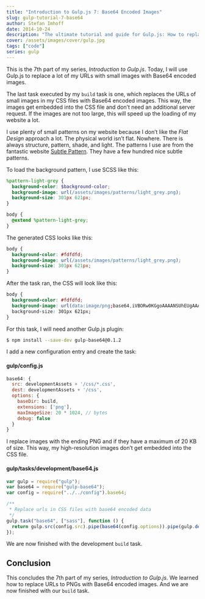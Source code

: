```yaml
---
title: "Introduction to Gulp.js 7: Base64 Encoded Images"
slug: gulp-tutorial-7-base64
author: Stefan Imhoff
date: 2014-10-24
description: "The ultimate tutorial and guide for Gulp.js: How to replace small images with base64 encoded images."
cover: /assets/images/cover/gulp.jpg
tags: ["code"]
series: gulp
---
```


This is the 7th part of my series, _Introduction to Gulp.js_. Today, I will use Gulp.js to replace a lot of my URLs with small images with Base64 encoded images.

The last task executed by my `build` task is one, which replaces the URLs of small images in my CSS files with Base64 encoded images. This way, the images get embedded into the CSS file and don’t need an additional server request. If the images are not too large, this will speed up the loading of my website a lot.

I use plenty of small patterns on my website because I don’t like the _Flat Design_ approach a lot. The physical world isn’t flat. Nowhere. There is always structure, pattern, shade, and light. The patterns I use are from the fantastic website [Subtle Pattern](https://www.toptal.com/designers/subtlepatterns/). They have a few hundred nice subtle patterns.

To load the background pattern, I use SCSS like this:

```scss
%pattern-light-grey {
  background-color: $background-color;
  background-image: url(/assets/images/patterns/light_grey.png);
  background-size: 301px 621px;
}

body {
  @extend %pattern-light-grey;
}
```

The generated CSS looks like this:

```css
body {
  background-color: #fdfdfd;
  background-image: url(/assets/images/patterns/light_grey.png);
  background-size: 301px 621px;
}
```

After the task ran, the CSS will look like this:

```css
body {
  background-color: #fdfdfd;
  background-image: url(data:image/png;base64,iVBORw0KGgoAAAANSUhEUgAAAloAAATaBAMAAAB4FdU7AAAA…);
  background-size: 301px 621px;
}
```

For this task, I will need another Gulp.js plugin:

```bash
$ npm install --save-dev gulp-base64@0.1.2
```

I add a new configuration entry and create the task:

#### gulp/config.js

```javascript
base64: {
  src: developmentAssets + '/css/*.css',
  dest: developmentAssets + '/css',
  options: {
    baseDir: build,
    extensions: ['png'],
    maxImageSize: 20 * 1024, // bytes
    debug: false
  }
}
```

I replace images with the ending PNG and if they have a maximum of 20 KB of size. This way, my high-resolution images don’t get embedded into the CSS file.

#### gulp/tasks/development/base64.js

```javascript
var gulp = require("gulp");
var base64 = require("gulp-base64");
var config = require("../../config").base64;

/**
 * Replace urls in CSS files with base64 encoded data
 */
gulp.task("base64", ["sass"], function () {
  return gulp.src(config.src).pipe(base64(config.options)).pipe(gulp.dest(config.dest));
});
```

We are now finished with the development `build` task.

## Conclusion

This concludes the 7th part of my series, _Introduction to Gulp.js_. We learned how to replace URLs to PNGs with Base64 encoded images. And we are now finished with our `build` task.

<Figure>
  <MoreLink href="https://github.com/kogakure/gulp-tutorial" text="View Source on GitHub" />
</Figure>
